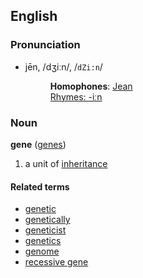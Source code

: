==English==
===Pronunciation===
*jēn, /dʒiːn/, /<tt>dZi:n</tt>/
*:'''Homophones''': [[Jean]]
*:[[Rhymes:English:-iːn|Rhymes: -iːn]]

===Noun===
'''gene''' ([[genes]])

#a unit of [[inheritance]]

====Related terms====
*[[genetic]]
*[[genetically]]
*[[geneticist]]
*[[genetics]]
*[[genome]]
*[[recessive gene]]